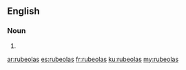 {{also|rubéolas}}
==English==

===Noun===
{{head|en|noun plural form}}

# {{plural of|rubeola|lang=en}}

[[ar:rubeolas]]
[[es:rubeolas]]
[[fr:rubeolas]]
[[ku:rubeolas]]
[[my:rubeolas]]